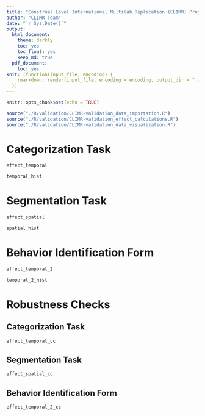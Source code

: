 ```yaml
---
title: "Construal Level International Multilab Replication (CLIMR) Project: Validation Pretest Report"
author: "CLIMR Team"
date: "`r Sys.Date()`"
output:
  html_document:
    theme: darkly
    toc: yes
    toc_float: yes
    keep_md: true
  pdf_document:
    toc: yes
knit: (function(input_file, encoding) {
    rmarkdown::render(input_file, encoding = encoding, output_dir = "./reports/")
  })
---
```


```r
knitr::opts_chunk$set(echo = TRUE)

source("./R/validation/CLIMR-validation_data_importation.R")
source("./R/validation/CLIMR-validation_effect_calculations.R")
source("./R/validation/CLIMR-validation_data_visualization.R")

```

# Categorization Task

```r
effect_temporal
```

```r
temporal_hist
```

# Segmentation Task

```r
effect_spatial
```

```r
spatial_hist
```

# Behavior Identification Form

```r
effect_temporal_2
```

```r
temporal_2_hist
```

# Robustness Checks

## Categorization Task

```r
effect_temporal_cc
```

## Segmentation Task

```r
effect_spatial_cc
```

## Behavior Identification Form

```r
effect_temporal_2_cc
```
